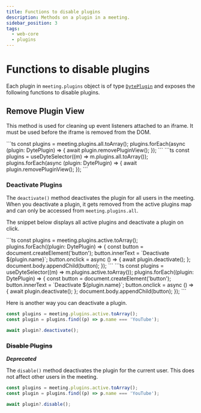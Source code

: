 ```yaml
---
title: Functions to disable plugins
description: Methods on a plugin in a meeting.
sidebar_position: 3
tags:
  - web-core
  - plugins
---
```


# Functions to disable plugins

Each plugin in `meeting.plugins` object is of type
[`DytePlugin`](./introduction) and exposes the following functions to disable
plugins.

## Remove Plugin View

This method is used for cleaning up event listeners attached to an iframe. It
must be used before the iframe is removed from the DOM.

<Tabs groupId="framework" defaultValue="react">
  <TabItem value="js" label="Javascript">
  ```ts
const plugins = meeting.plugins.all.toArray();
plugins.forEach(async (plugin: DytePlugin) => {
  await plugin.removePluginView();
});
```
  </TabItem>
  <TabItem value="react" label="React">
  ```ts
const plugins = useDyteSelector((m) => m.plugins.all.toArray());
plugins.forEach(async (plugin: DytePlugin) => {
  await plugin.removePluginView();
});
```
  </TabItem>
</Tabs>

### Deactivate Plugins

The `deactivate()` method deactivates the plugin for all users in the meeting.
When you deactivate a plugin, it gets removed from the active plugins map and
can only be accessed from `meeting.plugins.all`.

The snippet below displays all active plugins and deactivate a plugin on click.

<Tabs groupId="framework" defaultValue="react">
  <TabItem value="js" label="Javascript">
```ts
const plugins = meeting.plugins.active.toArray();
plugins.forEach((plugin: DytePlugin) => {
  const button = document.createElement('button');
  button.innerText = `Deactivate ${plugin.name}`;
  button.onclick = async () => {
    await plugin.deactivate();
  };
  document.body.appendChild(button);
});
```
</TabItem>
  <TabItem value="react" label="React">
  ```ts
const plugins = useDyteSelector((m) => m.plugins.active.toArray());
plugins.forEach((plugin: DytePlugin) => {
  const button = document.createElement('button');
  button.innerText = `Deactivate ${plugin.name}`;
  button.onclick = async () => {
    await plugin.deactivate();
  };
  document.body.appendChild(button);
});
```
  </TabItem>
</Tabs>

Here is another way you can deactivate a plugin.

```ts
const plugins = meeting.plugins.active.toArray();
const plugin = plugins.find((p) => p.name === 'YouTube');

await plugin?.deactivate();
```

### ~~Disable Plugins~~

**_Deprecated_**

The `disable()` method deactivates the plugin for the current user. This does
not affect other users in the meeting.

```ts
const plugins = meeting.plugins.active.toArray();
const plugin = plugins.find((p) => p.name === 'YouTube');

await plugin?.disable();
```

<head>
  <title>Web Core Functions to disable plugins</title>
</head>
